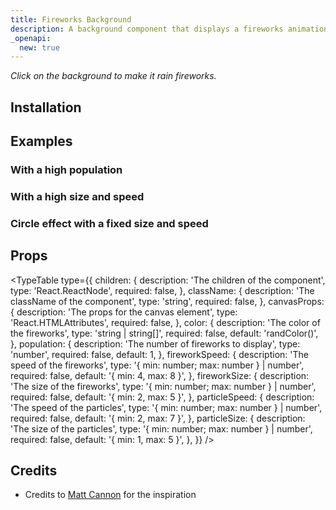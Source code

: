 ```yaml
---
title: Fireworks Background
description: A background component that displays a fireworks animation.
_openapi:
  new: true
---
```


<ComponentPreview name="fireworks-background-demo" />

_Click on the background to make it rain fireworks._

## Installation

<ComponentInstallation name="fireworks-background" />

## Examples

### With a high population

<ComponentPreview name="fireworks-background-population-demo" />

### With a high size and speed

<ComponentPreview name="fireworks-background-size-speed-demo" />

### Circle effect with a fixed size and speed

<ComponentPreview name="fireworks-background-fix-size-speed-demo" />

## Props

<TypeTable
  type={{
    children: {
      description: 'The children of the component',
      type: 'React.ReactNode',
      required: false,
    },
    className: {
      description: 'The className of the component',
      type: 'string',
      required: false,
    },
    canvasProps: {
      description: 'The props for the canvas element',
      type: 'React.HTMLAttributes<HTMLCanvasElement>',
      required: false,
    },
    color: {
      description: 'The color of the fireworks',
      type: 'string | string[]',
      required: false,
      default: 'randColor()',
    },
    population: {
      description: 'The number of fireworks to display',
      type: 'number',
      required: false,
      default: 1,
    },
    fireworkSpeed: {
      description: 'The speed of the fireworks',
      type: '{ min: number; max: number } | number',
      required: false,
      default: '{ min: 4, max: 8 }',
    },
    fireworkSize: {
      description: 'The size of the fireworks',
      type: '{ min: number; max: number } | number',
      required: false,
      default: '{ min: 2, max: 5 }',
    },
    particleSpeed: {
      description: 'The speed of the particles',
      type: '{ min: number; max: number } | number',
      required: false,
      default: '{ min: 2, max: 7 }',
    },
    particleSize: {
      description: 'The size of the particles',
      type: '{ min: number; max: number } | number',
      required: false,
      default: '{ min: 1, max: 5 }',
    },
  }}
/>

## Credits

- Credits to [Matt Cannon](https://codepen.io/matt-cannon/pen/YPKGBGm) for the inspiration
